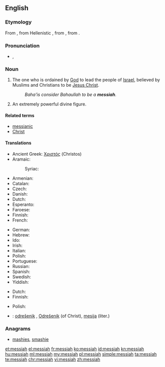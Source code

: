 {{also|Messiah}}
==English==

===Etymology===
From {{etyl|la|en}} {{term|Messias|lang=la}}, from Hellenistic {{etyl|grc|en}} {{term|Μεσσίας|lang=grc}}, from {{etyl|arc|en}} {{term|lang=arc|tr=měšīḥā}}, from {{etyl|he|en}} {{term|מָשִׁיחַ||anointed|tr=mashíach|sc=Hebr|lang=he}}.

===Pronunciation===
* {{enPR|mə-sī'ə}}, {{IPA|/məˈsaɪ.ə/}}

===Noun===
{{en-noun}}

# {{context|Abrahamic tradition|lang=en}} The one who is ordained by [[God]] to lead the people of [[Israel]], believed by Muslims and Christians to be [[Jesus Christ]].
#: ''Baha'is consider Bahaullah to be a '''messiah'''.''
# An extremely powerful divine figure.

====Related terms====
* [[messianic]]
* [[Christ]]

====Translations====
{{trans-top|ordained to lead the people of Israel}}
* Ancient Greek: [[Χριστός]] (Christos) {{g|m}}
* Aramaic:
*: Syriac: {{t|arc|ܡܫܝܚܐ|tr=mšīħā’|m}}
* Armenian: {{t|hy|օծյալ|tr=òçyal}}
* Catalan: {{t|ca|messies|m}}
* Czech: {{t+|cs|mesiáš|m}}
* Danish: {{t|da|messias}}
* Dutch: {{t+|nl|Messias|m}}
* Esperanto: {{t|eo|mesio}}
* Faroese: {{t|fo|messias|m}}
* Finnish: {{t+|fi|messias}}
* French: {{t+|fr|messie|m}}
{{trans-mid}}
* German: {{t+|de|Messias|m}}
* Hebrew: {{t|he|משיח|m|tr=mashíakh}}
* Ido: {{t+|io|mesio}}
* Irish: {{t|ga|Meisias|m}}
* Italian: {{t+|it|messia|m}}
* Polish: {{t|pl|mesjasz|m}}
* Portuguese: {{t+|pt|messias|m}}
* Russian: {{t+|ru|мессия|tr=messíja|m}}
* Spanish: {{t+|es|Mesías|m}}
* Swedish: {{t|sv|Messias|c}}
* Yiddish: {{t|yi|משיח|tr=moshiyekh|m}}
{{trans-bottom}}

{{trans-top|an extremely powerful divine figure}}
* Dutch: {{t+|nl|messias|m}}
* Finnish: {{t+|fi|messias}}
{{trans-mid}}
* Polish: {{t|pl|mesjasz|m}}
{{trans-bottom}}

{{checktrans-top}}
* {{ttbc|sl}}: [[odrešenik]] {{g|m}}, [[Odrešenik]] {{g|m}} (of Christ), [[mesija]] {{g|m}} (liter.)
{{trans-bottom}}

===Anagrams===
* [[mashies#English|mashies]], [[smashie#English|smashie]]

[[et:messiah]]
[[el:messiah]]
[[fr:messiah]]
[[ko:messiah]]
[[id:messiah]]
[[kn:messiah]]
[[hu:messiah]]
[[ml:messiah]]
[[my:messiah]]
[[pl:messiah]]
[[simple:messiah]]
[[ta:messiah]]
[[te:messiah]]
[[chr:messiah]]
[[vi:messiah]]
[[zh:messiah]]